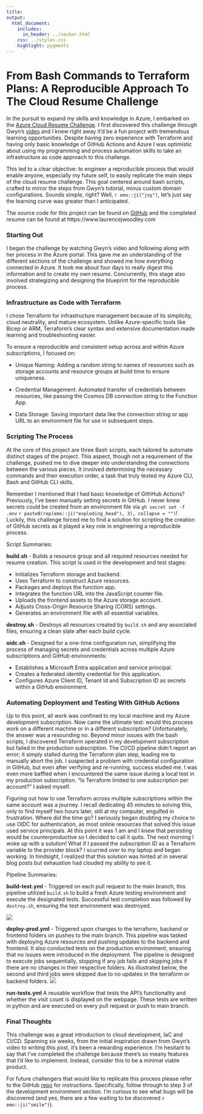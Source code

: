 ```yaml
---
title: 
output:
  html_document:
    includes:
      in_header: ../navbar.html
    css: ../styles.css
    highlight: pygments
---
```


# From Bash Commands to Terraform Plans: A Reproducible Approach To The Cloud Resume Challenge

In the pursuit to expand my skills and knowledge in Azure, I embarked on the [Azure Cloud Resume Challenge](https://cloudresumechallenge.dev/docs/the-challenge/azure/). I first discovered this challenge through Gwyn's [video](https://www.youtube.com/watch?v=ieYrBWmkfno&t=3297s) and I knew right away it'd be a fun project with tremendous learning opportunities. Despite having zero experience with Terraform and having only basic knowledge of GitHub Actions and Azure I was optimistic about using my programming and process automation skills to take an infrastructure as code approach to this challenge.

This led to a clear objective: to engineer a reproducible process that would enable anyone, especially my future self, to easily replicate the main steps of the cloud resume challenge. This goal centered around bash scripts, crafted to mirror the steps from Gwyn's tutorial, minus custom domain configurations. Sounds simple, right? Well, `r emo::ji("joy")`, let's just say the learning curve was greater than I anticipated.

The source code for this project can be found on [GitHub](https://github.com/ljwoodley/azure_cloud_resume_challenge) and the completed resume can be found at https://www.laurencejwoodley.com

### Starting Out

I began the challenge by watching Gwyn's video and following along with her process in the Azure portal. This gave me an understanding of the different sections of the challenge and showed me how everything connected in Azure. It took me about four days to really digest this information and to create my own resume. Concurrently, this stage also involved strategizing and designing the blueprint for the reproducible process.


### Infrastructure as Code with Terraform

I chose Terraform for infrastructure management because of its simplicity, cloud neutrality, and mature ecosystem. Unlike Azure-specific tools like Bicep or ARM, Terraform's clear syntax and extensive documentation made learning and troubleshooting easier.

To ensure a reproducible and consistent setup across and within Azure subscriptions, I focused on:


- Unique Naming: Adding a random string to names of resources such as storage accounts and resource groups at build time to ensure uniqueness.

- Credential Management:  Automated transfer of credentials between resources, like passing the Cosmos DB connection string to the Function App.

- Data Storage: Saving important data like the connection string or app URL to an environment file for use in subsequent steps.


### Scripting The Process

At the core of this project are three Bash scripts, each tailored to automate distinct stages of the project. This aspect, though not a requirement of the challenge, pushed me to dive deeper into understanding the connections between the various pieces. It involved determining the necessary commands and their execution order, a task that truly tested my Azure CLI, Bash and GitHub CLI skills.

Remember I mentioned that I had basic knowledge of GithHub Actions? Previously, I've been manually setting secrets in GitHub. I never knew secrets could be created from an environment file via `gh secret set -f .env` `r paste0(rep(emo::ji("exploding_head"), 3), collapse = "")`! Luckily, this challenge forced me to find a solution for scripting the creation of GitHub secrets as it played a key role in engineering a reproducible process.


Script Summaries:

__build.sh__ - Builds a resource group and all required resources needed for resume creation. This script is used in the development and test stages:

- Initializes Terraform storage and backend.
- Uses Terraform to construct Azure resources.
- Packages and deploys the function app.
- Integrates the function URL into the JavaScript counter file.
- Uploads the frontend assets to the Azure storage account.
- Adjusts Cross-Origin Resource Sharing (CORS) settings.
- Generates an environment file with all essential variables.

__destroy.sh__ - Destroys all resources created by `build.sh` and any associated files, ensuring a clean slate after each build cycle.

__oidc.sh__ - Designed for a one-time configuration run, simplifying the process of managing secrets and credentials across multiple Azure subscriptions and GitHub environments:

- Establishes a Microsoft Entra application and service principal.
- Creates a federated identity credential for this application.
- Configures Azure Client ID, Tenant Id and Subscription ID as secrets within a GitHub environment.


### Automating Deployment and Testing With GitHub Actions

Up to this point, all work was confined to my local machine and my Azure development subscription. Now came the ultimate test: would this process work on a different machine or in a different subscription? Unfortunately, the answer was a resounding no. Beyond minor issues with the bash scripts, I discovered Terraform operated in my development subscription but failed in the production subscription. The CI/CD pipeline didn’t report an error; it simply stalled during the Terraform plan step, leading me to manually abort the job. I suspected a problem with credential configuration in GitHub, but even after verifying and re-running, success eluded me. I was even more baffled when I encountered the same issue during a local test in my production subscription. "Is Terraform limited to one subscription per account?" I asked myself.

Figuring out how to use Terraform across multiple subscriptions within the same account was a journey. I recall dedicating 45 minutes to solving this, only to find myself two hours later, still at my computer, engulfed in frustration. Where did the time go? I seriously began doubting my choice to use OIDC for authentication, as most online resources that solved this issue used service principals. At this point it was 1 am and I knew that persisting would be counterproductive so I decided to call it quits. The next morning I woke up with a solution! What if I passed the subscription ID as a Terraform variable to the provider block? I scurried over to my laptop and began working. In hindsight, I realized that this solution was hinted at in several blog posts but exhaustion had clouded my ability to see it.

Pipeline Summaries:

__build-test.yml__ - Triggered on each pull request to the main branch, this pipeline utilized `build.sh` to build a fresh Azure testing environment and execute the designated tests. Successful test completion was followed by `destroy.sh`, ensuring the test environment was destroyed.

![](build_test.png)

__deploy-prod.yml__ - Triggered upon changes to the terraform, backend or frontend folders on pushes to the main branch. This pipeline was tasked with deploying Azure resources and pushing updates to the backend and frontend. It also conducted tests on the production environment, ensuring that no issues were introduced in the deployment. The pipeline is designed to execute jobs sequentially, stopping if any job fails and skipping jobs if there are no changes in their respective folders. As illustrated below, the second and third jobs were skipped due to no updates in the terraform or backend folders.
![](deploy_prod.png)

__run-tests.yml__ A reusable workflow that tests the API's functionality and whether the visit count is displayed on the webpage. These tests are written in python and  are executed on every pull request or push to main branch.


### Final Thoughts
This challenge was a great introduction to cloud development, IaC and CI/CD. Spanning six weeks, from the initial inspiration drawn from Gwyn's video to writing this post, it's been a rewarding experience. I'm hesitant to say that I've completed the challenge because there's so meany features that I'd like to implement. Instead, consider this to be a minimal viable product.

For future challengers that would like to replicate this process please refer to the GitHub [repo](https://github.com/ljwoodley/azure_cloud_resume_challenge) for instructions.  Specifically, follow through to step 3 of the development environment section. I'm curious to see what bugs will be discovered (and yes, there are a few waiting to be discovered `r emo::ji("smile")`).

